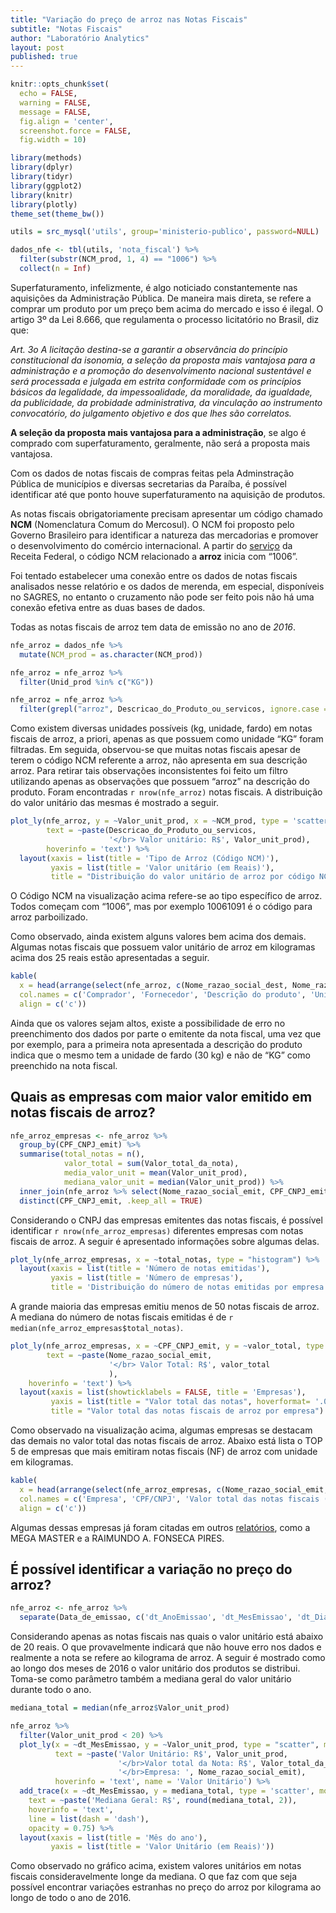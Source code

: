 ```yaml
---
title: "Variação do preço de arroz nas Notas Fiscais"
subtitle: "Notas Fiscais"
author: "Laboratório Analytics"
layout: post
published: true
---
```


```r
knitr::opts_chunk$set(
  echo = FALSE,
  warning = FALSE,
  message = FALSE,
  fig.align = 'center',
  screenshot.force = FALSE,
  fig.width = 10)
```

```r
library(methods)
library(dplyr)
library(tidyr)
library(ggplot2)
library(knitr)
library(plotly)
theme_set(theme_bw())
```

```r
utils = src_mysql('utils', group='ministerio-publico', password=NULL)

dados_nfe <- tbl(utils, 'nota_fiscal') %>%
  filter(substr(NCM_prod, 1, 4) == "1006") %>%
  collect(n = Inf)
```

Superfaturamento, infelizmente, é algo noticiado constantemente nas aquisições da Administração Pública. De maneira mais direta, se refere a comprar um produto por um preço bem acima do mercado e isso é ilegal. O artigo 3º da Lei 8.666, que regulamenta o processo licitatório no Brasil, diz que:

*Art. 3o  A licitação destina-se a garantir a observância do princípio constitucional da isonomia, a seleção da proposta mais vantajosa para a administração e a promoção do desenvolvimento nacional sustentável e será processada e julgada em estrita conformidade com os princípios básicos da legalidade, da impessoalidade, da moralidade, da igualdade, da publicidade, da probidade administrativa, da vinculação ao instrumento convocatório, do julgamento objetivo e dos que lhes são correlatos.*

**A seleção da proposta mais vantajosa para a administração**, se algo é comprado com superfaturamento, geralmente, não será a proposta mais vantajosa.

Com os dados de notas fiscais de compras feitas pela Adminstração Pública de municípios e diversas secretarias da Paraíba, é possível identificar até que ponto houve superfaturamento na aquisição de produtos.

As notas fiscais obrigatoriamente precisam apresentar um código chamado **NCM** (Nomenclatura Comum do Mercosul). O NCM foi proposto pelo Governo Brasileiro para identificar a natureza das mercadorias e promover o desenvolvimento do comércio internacional. A partir do [serviço](https://www4.receita.fazenda.gov.br/simulador/PesquisarNCM.jsp) da Receita Federal, o código NCM relacionado a **arroz** inicia com "1006".

Foi tentado estabelecer uma conexão entre os dados de notas fiscais analisados nesse relatório e os dados de merenda, em especial, disponíveis no SAGRES, no entanto o cruzamento não pode ser feito pois não há uma conexão efetiva entre as duas bases de dados.

Todas as notas fiscais de arroz tem data de emissão no ano de *2016*.

```r
nfe_arroz = dados_nfe %>%
  mutate(NCM_prod = as.character(NCM_prod))
```

```r
nfe_arroz = nfe_arroz %>%
  filter(Unid_prod %in% c("KG"))
```

```r
nfe_arroz = nfe_arroz %>%
  filter(grepl("arroz", Descricao_do_Produto_ou_servicos, ignore.case = TRUE))
```

Como existem diversas unidades possíveis (kg, unidade, fardo) em notas fiscais de arroz, a priori, apenas as que possuem como unidade "KG" foram filtradas. Em seguida, observou-se que muitas notas fiscais apesar de terem o código NCM referente a arroz, não apresenta em sua descrição arroz. Para retirar tais observações inconsistentes foi feito um filtro utilizando apenas as observações que possuem "arroz" na descrição do produto. Foram encontradas `r nrow(nfe_arroz)` notas fiscais. A distribuição do valor unitário das mesmas é mostrado a seguir.

```r
plot_ly(nfe_arroz, y = ~Valor_unit_prod, x = ~NCM_prod, type = 'scatter', mode = 'markers', 
        text = ~paste(Descricao_do_Produto_ou_servicos,
                      '</br> Valor unitário: R$', Valor_unit_prod),
        hoverinfo = 'text') %>%
  layout(xaxis = list(title = 'Tipo de Arroz (Código NCM)'),
         yaxis = list(title = 'Valor unitário (em Reais)'),
         title = "Distribuição do valor unitário de arroz por código NCM")
```

O Código NCM na visualização acima refere-se ao tipo específico de arroz. Todos começam com "1006", mas por exemplo 10061091 é o código para arroz parboilizado.

Como observado, ainda existem alguns valores bem acima dos demais. Algumas notas fiscais que possuem valor unitário de arroz em kilogramas acima dos 25 reais estão apresentadas a seguir.

```r
kable(
  x = head(arrange(select(nfe_arroz, c(Nome_razao_social_dest, Nome_razao_social_emit, Descricao_do_Produto_ou_servicos, Unid_prod, Valor_unit_prod)), desc(Valor_unit_prod)), 6),
  col.names = c('Comprador', 'Fornecedor', 'Descrição do produto', 'Unidade','Valor unitário (em Reais)'),
  align = c('c'))
```

Ainda que os valores sejam altos, existe a possibilidade de erro no preenchimento dos dados por parte o emitente da nota fiscal, uma vez que por exemplo, para a primeira nota apresentada a descrição do produto indica que o mesmo tem a unidade de fardo (30 kg) e não de "KG" como preenchido na nota fiscal.

## Quais as empresas com maior valor emitido em notas fiscais de arroz?

```r
nfe_arroz_empresas <- nfe_arroz %>%
  group_by(CPF_CNPJ_emit) %>%
  summarise(total_notas = n(),
            valor_total = sum(Valor_total_da_nota),
            media_valor_unit = mean(Valor_unit_prod),
            mediana_valor_unit = median(Valor_unit_prod)) %>%
  inner_join(nfe_arroz %>% select(Nome_razao_social_emit, CPF_CNPJ_emit), by = c('CPF_CNPJ_emit')) %>%
  distinct(CPF_CNPJ_emit, .keep_all = TRUE)
```

Considerando o CNPJ das empresas emitentes das notas fiscais, é possível identificar `r nrow(nfe_arroz_empresas)` diferentes empresas com notas fiscais de arroz. A seguir é apresentado informações sobre algumas delas.

```r
plot_ly(nfe_arroz_empresas, x = ~total_notas, type = "histogram") %>%
  layout(xaxis = list(title = 'Número de notas emitidas'),
         yaxis = list(title = 'Número de empresas'),
         title = 'Distribuição do número de notas emitidas por empresa')
```

A grande maioria das empresas emitiu menos de 50 notas fiscais de arroz. A mediana do número de notas fiscais emitidas é de `r median(nfe_arroz_empresas$total_notas)`.

```r
plot_ly(nfe_arroz_empresas, x = ~CPF_CNPJ_emit, y = ~valor_total, type = 'bar', 
        text = ~paste(Nome_razao_social_emit,
                      '</br> Valor Total: R$', valor_total
                      ),
    hoverinfo = 'text') %>%
  layout(xaxis = list(showticklabels = FALSE, title = 'Empresas'),
         yaxis = list(title = "Valor total das notas", hoverformat= '.0f'),
         title = "Valor total das notas fiscais de arroz por empresa")
```

Como observado na visualização acima, algumas empresas se destacam das demais no valor total das notas fiscais de arroz. Abaixo está lista o TOP 5 de empresas que mais emitiram notas fiscais (NF) de arroz com unidade em kilogramas.

```r
kable(
  x = head(arrange(select(nfe_arroz_empresas, c(Nome_razao_social_emit, CPF_CNPJ_emit, valor_total, total_notas)), desc(valor_total)), 5),
  col.names = c('Empresa', 'CPF/CNPJ', 'Valor total das notas fiscais (em Reais)', 'Número de NFs'),
  align = c('c'))
```

Algumas dessas empresas já foram citadas em outros [relatórios](https://analytics-ufcg.github.io/licitacoes-pb/), como a MEGA MASTER e a RAIMUNDO A. FONSECA PIRES.

## É possível identificar a variação no preço do arroz?

```r
nfe_arroz <- nfe_arroz %>%
  separate(Data_de_emissao, c('dt_AnoEmissao', 'dt_MesEmissao', 'dt_DiaEmissao', 'dt_Hora', 'dt_Minuto', 'dt_Segundo')) 
```

Considerando apenas as notas fiscais nas quais o valor unitário está abaixo de 20 reais. O que provavelmente indicará que não houve erro nos dados e realmente a nota se refere ao kilograma de arroz. A seguir é mostrado como ao longo dos meses de 2016 o valor unitário dos produtos se distribui. Toma-se como parâmetro também a mediana geral do valor unitário durante todo o ano.

```r
mediana_total = median(nfe_arroz$Valor_unit_prod)

nfe_arroz %>%
  filter(Valor_unit_prod < 20) %>%
  plot_ly(x = ~dt_MesEmissao, y = ~Valor_unit_prod, type = "scatter", mode = "markers", 
          text = ~paste('Valor Unitário: R$', Valor_unit_prod,
                        '</br>Valor total da Nota: R$', Valor_total_da_nota,
                        '</br>Empresa: ', Nome_razao_social_emit),
          hoverinfo = 'text', name = 'Valor Unitário') %>%
  add_trace(x = ~dt_MesEmissao, y = mediana_total, type = 'scatter', mode = 'lines', name = 'Mediana geral',
    text = ~paste('Mediana Geral: R$', round(mediana_total, 2)),
    hoverinfo = 'text',
    line = list(dash = 'dash'),
    opacity = 0.75) %>%
  layout(xaxis = list(title = 'Mês do ano'),
         yaxis = list(title = 'Valor Unitário (em Reais)'))
```

Como observado no gráfico acima, existem valores unitários em notas fiscais consideravelmente longe da mediana. O que faz com que seja possível encontrar variações estranhas no preço do arroz por kilograma ao longo de todo o ano de 2016.











